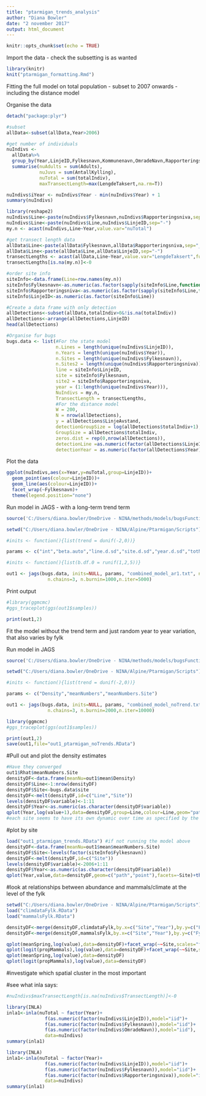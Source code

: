 ```yaml
---
title: "ptarmigan_trends_analysis"
author: "Diana Bowler"
date: "2 november 2017"
output: html_document
---
```


```r

knitr::opts_chunk$set(echo = TRUE)

```

Import the data - check the subsetting is as wanted

```r
library(knitr)
knit("ptarmigan_formatting.Rmd")

```


Fitting the full model on total population - subset to 2007 onwards - including the distance model

Organise the data

```r

detach("package:plyr")

#subset
allData<-subset(allData,Year>2006)

#get number of individuals
nuIndivs <-
  allData%>%
  group_by(Year,LinjeID,Fylkesnavn,Kommunenavn,OmradeNavn,Rapporteringsniva, add = T) %>%
  summarise(nuAdults = sum(Adults), 
            nuJuvs = sum(AntallKylling),
            nuTotal = sum(totalIndiv),
            maxTransectLength=max(LengdeTaksert,na.rm=T))

nuIndivs$iYear <- nuIndivs$Year - min(nuIndivs$Year) + 1
summary(nuIndivs)

library(reshape2)
nuIndivs$Line<-paste(nuIndivs$Fylkesnavn,nuIndivs$Rapporteringsniva,sep="_")
nuIndivs$Line<-paste(nuIndivs$Line,nuIndivs$LinjeID,sep="-")
my.n <- acast(nuIndivs,Line~Year,value.var="nuTotal")

#get transect length data
allData$Line<-paste(allData$Fylkesnavn,allData$Rapporteringsniva,sep="_")
allData$Line<-paste(allData$Line,allData$LinjeID,sep="-")
transectLengths <- acast(allData,Line~Year,value.var="LengdeTaksert",fun=max,na.rm=T)
transectLengths[is.na(my.n)]<-0

#order site info
siteInfo<-data.frame(Line=row.names(my.n))
siteInfo$Fylkesnavn<-as.numeric(as.factor(sapply(siteInfo$Line,function(x)strsplit(as.character(x),"_")[[1]][1])))
siteInfo$Rapporteringsniva<-as.numeric(as.factor(sapply(siteInfo$Line,function(x)strsplit(as.character(x),"-")[[1]][1])))
siteInfo$LinjeID<-as.numeric(as.factor(siteInfo$Line))

#Create a data frame with only detection
allDetections<-subset(allData,totalIndiv>0&!is.na(totalIndiv))
allDetections<-arrange(allDetections,LinjeID)
head(allDetections)

#Organise fur bugs
bugs.data <- list(#For the state model
                  n.Lines = length(unique(nuIndivs$LinjeID)),
                  n.Years = length(unique(nuIndivs$Year)),
                  n.Sites = length(unique(nuIndivs$Fylkesnavn)),
                  n.Sites2 = length(unique(nuIndivs$Rapporteringsniva)),
                  line = siteInfo$LinjeID,
                  site = siteInfo$Fylkesnavn,
                  site2 = siteInfo$Rapporteringsniva, 
                  year = (1:length(unique(nuIndivs$Year))),
                  NuIndivs = my.n,
                  TransectLength = transectLengths,
                  #For the distance model
                  W = 200,
                  N = nrow(allDetections),
                  y = allDetections$LinjeAvstand,
                  detectionGroupSize = log(allDetections$totalIndiv+1),
                  GroupSize = allDetections$totalIndiv,
                  zeros.dist = rep(0,nrow(allDetections)),
                  detectionLine =as.numeric(factor(allDetections$LinjeID)),
                  detectionYear = as.numeric(factor(allDetections$Year)))

```

Plot the data

```r

ggplot(nuIndivs,aes(x=Year,y=nuTotal,group=LinjeID))+
  geom_point(aes(colour=LinjeID))+
  geom_line(aes(colour=LinjeID))+
  facet_wrap(~Fylkesnavn)+
  theme(legend.position="none")

```


Run model in JAGS - with a long-term trend term

```r

source('C:/Users/diana.bowler/OneDrive - NINA/methods/models/bugsFunctions.R')

setwd("C:/Users/diana.bowler/OneDrive - NINA/Alpine/Ptarmigan/Scripts")

#inits <- function(){list(trend = dunif(-2,0))}

params <- c("int","beta.auto","line.d.sd","site.d.sd","year.d.sd","totNumbers","predESW")

#inits <- function(){list(b.df.0 = runif(1,2,5))}

out1 <- jags(bugs.data, inits=NULL, params, "combined_model_ar1.txt", n.thin=nt,
               n.chains=3, n.burnin=1000,n.iter=5000)
```

Print output

```r

#library(ggmcmc)
#ggs_traceplot(ggs(out1$samples)) 

print(out1,2)

```

Fit the model without the trend term and just random year to year variation, that also varies by fylk

Run model in JAGS

```r

source('C:/Users/diana.bowler/OneDrive - NINA/methods/models/bugsFunctions.R')

setwd("C:/Users/diana.bowler/OneDrive - NINA/Alpine/Ptarmigan/Scripts")

#inits <- function(){list(trend = dunif(-2,0))}

params <- c("Density","meanNumbers","meanNumbers.Site")

out1 <- jags(bugs.data, inits=NULL, params, "combined_model_noTrend.txt", n.thin=nt,
               n.chains=3, n.burnin=2000,n.iter=10000)
```


```r
library(ggmcmc)
#ggs_traceplot(ggs(out1$samples)) 

print(out1,2)
save(out1,file="out1_ptarmigan_noTrends.RData")

```

#Pull out and plot the density estimates

```r
#Have they converged
out1$Rhat$meanNumbers.Site
densityDF<-data.frame(meanNu=out1$mean$Density)
densityDF$Line<-1:nrow(densityDF)
densityDF$Site<-bugs.data$site
densityDF<-melt(densityDF,id=c("Line","Site"))
levels(densityDF$variable)<-1:11
densityDF$Year<-as.numeric(as.character(densityDF$variable))
qplot(Year,log(value+1),data=densityDF,group=Line,colour=Line,geom="path",facets=~Site)+theme(legend.position="none")
#each site seems to have its own dynamic over time as specified by the model
```

#plot by site

```r
load("out1_ptarmigan_trends.RData") #if not running the model above
densityDF<-data.frame(meanNu=out1$mean$meanNumbers.Site)
densityDF$Site<-levels(factor(siteInfo$Fylkesnavn))
densityDF<-melt(densityDF,id=c("Site"))
levels(densityDF$variable)<-2006+1:11
densityDF$Year<-as.numeric(as.character(densityDF$variable))
qplot(Year,value,data=densityDF,geom=c("path","point"),facets=~Site)+theme(legend.position="none")

```

#look at relationships between abundance and mammals/climate at the level of the fylk

```r
setwd("C:/Users/diana.bowler/OneDrive - NINA/Alpine/Ptarmigan/Scripts")
load("climdataFylk.RData")
load("mammalsFylk.RData")

densityDF<-merge(densityDF,climdataFylk,by.x=c("Site","Year"),by.y=c("Fylkesnavn","Year"),all=T)
densityDF<-merge(densityDF,mammalsFylk,by.x=c("Site","Year"),by.y=c("Fylkesnavn","Year"),all=T)

qplot(meanSpring,log(value),data=densityDF)+facet_wrap(~~Site,scales="free")
qplot(logit(propMammals),log(value),data=densityDF)+facet_wrap(~~Site,scales="free")
qplot(meanSpring,log(value),data=densityDF)
qplot(logit(propMammals),log(value),data=densityDF)

```


#investigate which spatial cluster in the most important

#see what inla says:

```r
#nuIndivs$maxTransectLength[is.na(nuIndivs$TransectLength)]<-0

library(INLA)
inla1<-inla(nuTotal ~ factor(Year)+
              f(as.numeric(factor(nuIndivs$LinjeID)),model="iid")+
              f(as.numeric(factor(nuIndivs$Fylkesnavn)),model="iid")+
              f(as.numeric(factor(nuIndivs$OmradeNavn)),model="iid"),
              data=nuIndivs)
summary(inla1)

```

```r
library(INLA)
inla1<-inla(nuTotal ~ factor(Year)+
              f(as.numeric(factor(nuIndivs$LinjeID)),model="iid")+
              f(as.numeric(factor(nuIndivs$Fylkesnavn)),model="iid")+
              f(as.numeric(factor(nuIndivs$Rapporteringsniva)),model="iid"),
              data=nuIndivs)
summary(inla1)

```
